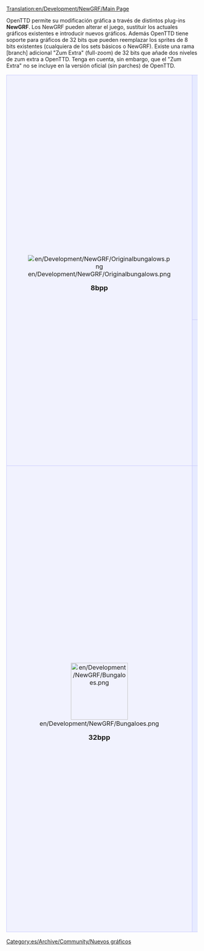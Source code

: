 [[Translation:en/Development/NewGRF/Main Page]]

OpenTTD permite su modificación gráfica a través de distintos plug-ins '''NewGRF'''. Los NewGRF pueden alterar el juego, sustituir los actuales gráficos existentes e introducir nuevos gráficos.
Además OpenTTD tiene soporte para gráficos de 32 bits que pueden reemplazar los sprites de 8 bits existentes (cualquiera de los sets básicos o NewGRF). Existe una rama [branch] adicional "Zum Extra" (full-zoom) de 32 bits que añade dos niveles de zum extra a OpenTTD. Tenga en cuenta, sin embargo, que el "Zum Extra" no se incluye en la versión oficial (sin parches) de OpenTTD.

{| 
|-
|align="center" rowspan="2" style="background-color: #f1f2fe; border: 1px solid #c7c8fe; margin: 0; padding: 1em 1em 0em 1em;"|
[[File:en/Development/NewGRF/Originalbungalows.png]]
   
<font size="4">'''8bpp'''</font>


|style="background-color: #e7ebff; border: 1px solid #c7c8fe; margin: 0; padding: 1em 1em 0em 1em;"|
<font size="3">'''Consejos y trucos sobre el desarrollo NewGRF'''</font>
*[[es/Development/NewGRF/Herramientas de desarrollo para NewGRF|Herramientas de desarrollo para NewGRF]]
*[[es/Development/NewGRF/Depurar gráficos NewGRF|Depurar gráficos NewGRF]]
*[[es/Development/NewGRF/Alineación|Consejos sobre alineación de sprites]]
*'''[[es/Archive/Community/OpenGFX Léame|OpenGFX:]]''' Proyecto de Conjunto base de gráficos de 8 bits para OpenTTD (Con licencia [https://www.wikipedia.org/wiki/es:GNU General Public License GPL v2])
*[http://dev.openttdcoop.org/projects DevZone]: Sitio para una serie de proyectos  NewGRF (en inglés)
*[http://wiki.ttdpatch.net/tiki-index.php?page=NewGraphicsSpecs Wiki con especificaciones para NewGRF] (en inglés)
|-
|style="background-color: #e7ebff; border: 1px solid #c7c8fe; margin: 0; padding: 1em 1em 0em 1em;"|
<font size="3">'''[[es/Community/NewGRF/Main Page|Lista NewGRF]] y [[es/Manual/NewGRF|Manual de uso de NewGRF]]'''</font>

:Alterar la jugabilidad y los gráficos con NewGRF. Documentación sobre uso e instalación de NewGRF, y una lista de algunos de los principales gráficos NewGRF.
|-
|align="center" style="background-color: #f1f2fe; border: 1px solid #c7c8fe; margin: 0; padding: 1em 1em 0em 1em;"|
[[File:en/Development/NewGRF/Bungaloes.png|150px]]

<font size="4">'''32bpp'''</font>
|style="background-color: #e7ebff; border: 1px solid #c7c8fe; margin: 0; padding: 1em 1em 0em 1em;"|
<font size="3">'''Documentación sobre el [[es/Archive/Old 32bpp/Desarrollo de gráficos de 32 bits|desarrollo de gráficos de 32 bits]]'''</font>

:Development documentation for 32bpp graphics. Documented here is everything from theory (sizes, lighting specs, tutorials, etc.) to practice (materials, props).


<font size="3">'''Rastreador [tracker] de desarrollo gráfico'''</font>
:Esté al tanto de la evolución actual del OpenTTD de 32 bits. Sepa exactamente lo que ya se ha convertido y lo que queda por hacer.
:[[es/Archive/Old 32bpp/Rastreador de desarrollo de gráficos de 32 bits|32 bits.- Escala original]]
:[[es/Rastreador de desarrollo de gráficos de 32 bits (Zum extra)|32 bits.- Zum Extra]]

<font size="3">'''Finished graphics'''</font>

:[[es/Archive/Old 32bpp/Lista de archivos descargables de 32 bits|32 bits.- Escala original]]:  Lista de sprites de 32 bits, acabados, empaquetados y puestos a disposición, con los que ya se puede jugar, en estos momentos.
:[[es/Niveles de Zum Extra de 32 bits|32 bits.- Zum Extra]]: Lista de gráficos con 2 niveles extra de zum, e información sobre el parche.
|}

[[Category:es/Archive/Community/Nuevos gráficos]]